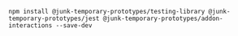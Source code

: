 ```shell
npm install @junk-temporary-prototypes/testing-library @junk-temporary-prototypes/jest @junk-temporary-prototypes/addon-interactions --save-dev
```
